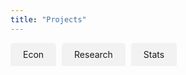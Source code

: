 ```yaml
---
title: "Projects"
---
```


<style>
  .tab {
    display: inline-block;
    padding: 10px 20px;
    margin-right: 5px;
    background-color: #f2f2f2;
    cursor: pointer;
    border-radius: 5px 5px 0 0;
  }

  .tab.active {
    background-color: #d1eaff;
    font-weight: bold;
  }

  .tab-content {
    display: none;
    border: 1px solid #ccc;
    padding: 10px;
    border-top: none;
  }

  .tab-content.active {
    display: block;
  }
</style>

<div>
  <div class="tab" onclick="showTab('econ')">Econ</div>
  <div class="tab" onclick="showTab('research')">Research</div>
  <div class="tab" onclick="showTab('stats')">Stats</div>
</div>

<div id="econ" class="tab-content">
  <h3>Hosting the Olympics: Examining the Economic Effects of Hosting an Event on the Global Scale</h3>
  <p>By: Nick Strezo, Braden LaChapelle</p>
  <a href="TermPaper.pdf">Paper</a>

  <h3>Financial Analysis of Google</h3>
  <a href="https://docs.google.com/spreadsheets/d/e/2PACX-1vSnanwAvLq_L6r0cnNwRQgNzvC5vVMNC2_AttecWSvYoa032KrfnF7bf0t5ukWpdI5wwm2OqUDLZ9RL/pubhtml">Excel Analysis</a><br>
  <a href="Accounting.pdf">Paper</a>
</div>

<div id="research" class="tab-content">
  <h3>Between Bases and Borders</h3>
  <p>Research Paper about Baseball's influence on diplomacy between the United States and Cuba</p>
  <a href="Baseball.pdf">Paper</a>
</div>

<div id="stats" class="tab-content">
  <h3>Does Defense Win Championships?</h3>
  <p>By: Anlian Krishnamurthy, Dooley Kim, Nick Strezo, Zach Liptzin</p>
  <a href="Final Paper.pdf">Paper</a>

  <h3>Survey of Chicago's Billboard Hits</h3>
  <p>By: Nick Strezo, Holden Peacock, Will St. John, David Trinh</p>
  <a href="ClusteringProject.pdf">Paper</a>
  
  <h3>Statistical Machine Learning Classification Project</h3>
  <p>By: Nick Strezo, Justin Potts, Tor Olsson, Minghan Fan</p>
  <a href="Classification.pdf">Paper</a>
  
  <h3>Data Science Project: An Analysis of Minnesota Intercollegiate Athletic Conference Expenditure</h3>
  <p>By: Nick Strezo, Eric Wentz, Jake Korde</p>
  <a href="DataScience.pdf">Final Paper</a>
</div>

<script>
  function showTab(tabId) {
    const tabs = document.querySelectorAll('.tab');
    const contents = document.querySelectorAll('.tab-content');

    tabs.forEach(tab => tab.classList.remove('active'));
    contents.forEach(content => content.classList.remove('active'));

    document.querySelector(`#${tabId}`).classList.add('active');
    event.target.classList.add('active');
  }

  // Set default tab
  document.addEventListener('DOMContentLoaded', function () {
    document.querySelector('.tab').click();
  });
</script>


